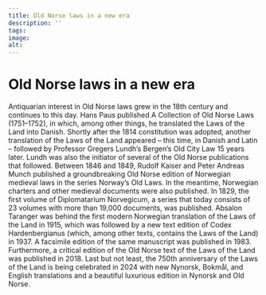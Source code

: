 ```yaml
---
title: Old Norse laws in a new era
description: ''
tags:
image: 
alt: 
---
```



# Old Norse laws in a new era

<Container stil="initial side">
    Antiquarian interest in Old Norse laws grew in the 18th century and continues to this day. Hans Paus published A Collection of Old Norse Laws (1751–1752), in which, among other things, he translated the Laws of the Land into Danish. Shortly after the 1814 constitution was adopted, another translation of the Laws of the Land appeared – this time, in Danish and Latin – followed by Professor Gregers Lundh’s Bergen’s Old City Law 15 years later. Lundh was also the initiator of several of the Old Norse publications that followed. Between 1846 and 1849, Rudolf Kaiser and Peter Andreas Munch published a groundbreaking Old Norse edition of Norwegian medieval laws in the series Norway’s Old Laws. In the meantime, Norwegian charters and other medieval documents were also published. In 1829, the first volume of Diplomatarium Norvegicum, a series that today consists of 23 volumes with more than 19,000 documents, was published. Absalon Taranger was behind the first modern Norwegian translation of the Laws of the Land in 1915, which was followed by a new text edition of Codex Hardenbergianus (which, among other texts, contains the Laws of the Land) in 1937. A facsimile edition of the same manuscript was published in 1983. Furthermore, a critical edition of the Old Norse text of the Laws of the Land was published in 2018. Last but not least, the 750th anniversary of the Laws of the Land is being celebrated in 2024 with new Nynorsk, Bokmål, and English translations and a beautiful luxurious edition in Nynorsk and Old Norse.
</Container>

<Work id="ubb-ms-0081-a" />
